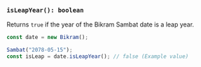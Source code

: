 ### `isLeapYear(): boolean`

Returns `true` if the year of the Bikram Sambat date is a leap year.

```jsx
const date = new Bikram();

Sambat("2078-05-15");
const isLeap = date.isLeapYear(); // false (Example value)
```
